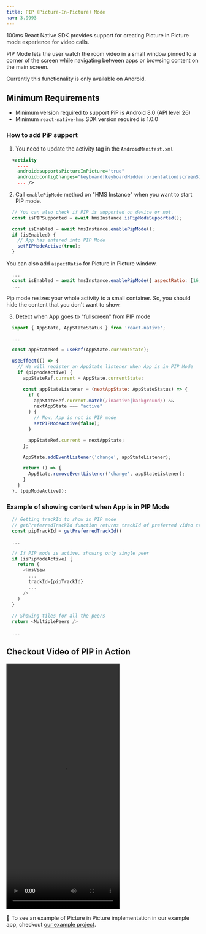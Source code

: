 ```yaml
---
title: PIP (Picture-In-Picture) Mode
nav: 3.9993
---
```


100ms React Native SDK provides support for creating Picture in Picture mode experience for video calls.

PIP Mode lets the user watch the room video in a small window pinned to a corner of the screen while navigating between apps or browsing content on the main screen.

Currently this functionality is only available on Android.

## Minimum Requirements

-   Minimum version required to support PiP is Android 8.0 (API level 26)
-   Minimum `react-native-hms` SDK version required is 1.0.0

### How to add PiP support

1. You need to update the activity tag in the `AndroidManifest.xml`

```xml
  <activity
    ....
    android:supportsPictureInPicture="true"
    android:configChanges="keyboard|keyboardHidden|orientation|screenSize|smallestScreenSize|screenLayout|uiMode"
    ... />
```

2. Call `enablePipMode` method on "HMS Instance" when you want to start PIP mode.

```js
  // You can also check if PIP is supported on device or not.
  const isPIPSupported = await hmsInstance.isPipModeSupported();

  const isEnabled = await hmsInstance.enablePipMode();
  if (isEnabled) {
    // App has entered into PIP Mode
    setPIPModeActive(true);
  }
```

You can also add `aspectRatio` for Picture in Picture window.

```js
  ...
  const isEnabled = await hmsInstance.enablePipMode({ aspectRatio: [16, 9] });
  ...
```

Pip mode resizes your whole activity to a small container. So, you should hide the content that you don't want to show.

3. Detect when App goes to "fullscreen" from PIP mode

```js
  import { AppState, AppStateStatus } from 'react-native';

  ...

  const appStateRef = useRef(AppState.currentState);

  useEffect(() => {
    // We will register an AppState listener when App is in PIP Mode
    if (pipModeActive) {
      appStateRef.current = AppState.currentState;

      const appStateListener = (nextAppState: AppStateStatus) => {
        if (
          appStateRef.current.match(/inactive|background/) &&
          nextAppState === "active"
        ) {
          // Now, App is not in PIP mode
          setPIPModeActive(false);
        }

        appStateRef.current = nextAppState;
      };

      AppState.addEventListener('change', appStateListener);

      return () => {
        AppState.removeEventListener('change', appStateListener);
      }
    }
  }, [pipModeActive]);
```

### Example of showing content when App is in PIP Mode

```js
  // Getting trackId to show in PIP mode
  // getPreferredTrackId function returns trackId of preferred video track
  const pipTrackId = getPreferredTrackId()

  ...

  // If PIP mode is active, showing only single peer
  if (isPipModeActive) {
    return (
      <HmsView 
        ...
        trackId={pipTrackId}
        ...
      />
    )
  }
  
  // Showing tiles for all the peers
  return <MultiplePeers />

  ...
```

## Checkout Video of PIP in Action

<video width="295" height="640" controls>
  <source src="https://user-images.githubusercontent.com/45194090/205296059-6b9b399d-9a51-4d35-99cf-4413f6368169.mp4" type="video/mp4" />
  Your browser does not support the video tag.
</video>

👀 To see an example of Picture in Picture implementation in our example app, checkout [our example project](https://github.com/100mslive/react-native-hms/tree/main/example).
